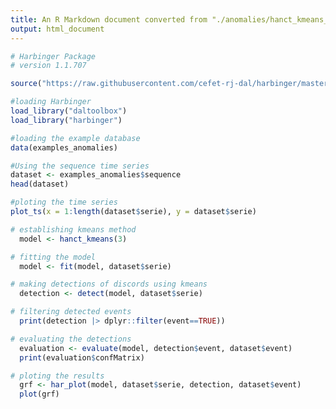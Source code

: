 ```yaml
---
title: An R Markdown document converted from "./anomalies/hanct_kmeans_discord.ipynb"
output: html_document
---
```


```r
# Harbinger Package
# version 1.1.707

source("https://raw.githubusercontent.com/cefet-rj-dal/harbinger/master/jupyter.R")

#loading Harbinger
load_library("daltoolbox") 
load_library("harbinger") 
```

```r
#loading the example database
data(examples_anomalies)
```

```r
#Using the sequence time series
dataset <- examples_anomalies$sequence
head(dataset)
```

```r
#ploting the time series
plot_ts(x = 1:length(dataset$serie), y = dataset$serie)
```

```r
# establishing kmeans method 
  model <- hanct_kmeans(3)
```

```r
# fitting the model
  model <- fit(model, dataset$serie)
```

```r
# making detections of discords using kmeans
  detection <- detect(model, dataset$serie)
```

```r
# filtering detected events
  print(detection |> dplyr::filter(event==TRUE))
```

```r
# evaluating the detections
  evaluation <- evaluate(model, detection$event, dataset$event)
  print(evaluation$confMatrix)
```

```r
# ploting the results
  grf <- har_plot(model, dataset$serie, detection, dataset$event)
  plot(grf)
```

